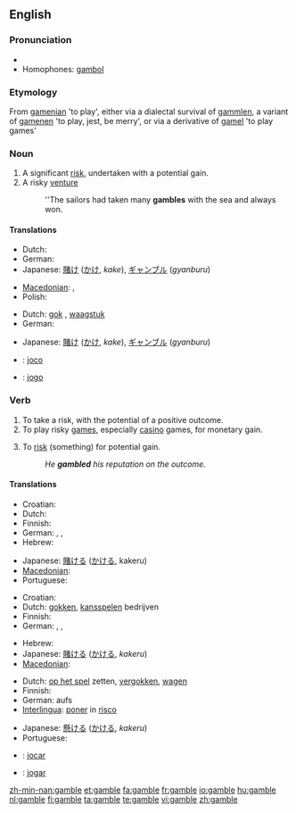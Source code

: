 {{wikipedia|Gamble (disambiguation)}}
==English==

===Pronunciation===
{{wikipedia}}
* {{rhymes|æmbəl}}
* Homophones: [[gambol]]

===Etymology===
From {{etyl|ang}} [[gamenian]] 'to play', either via a dialectal survival of {{etyl|enm}} [[gammlen]], a variant of [[gamenen]] 'to play, jest, be merry', or via a derivative of [[gamel]] 'to play games'

===Noun===
{{en-noun}}

# A significant [[risk]], undertaken with a potential gain.
# A risky [[venture]]
#: ''The sailors had taken many '''gambles''' with the sea and always won.

====Translations====
{{trans-top|a risk undertaken with a potential gain}}
* Dutch: {{t+|nl|gok|m}}
* German: {{t+|de|Glücksspiel|n}}
* Japanese: [[賭け]] ([[かけ]], ''kake''), [[ギャンブル]] (''gyanburu'')
{{trans-mid}}
* [[Macedonian]]: {{t-|mk|коцка|f|tr=kócka}},  {{t-|mk|комар|m|tr=kómar}}
* Polish: {{t+|pl|hazard|m}}
{{trans-bottom}}

{{trans-top|a risky venture}}
* Dutch: [[gok]] {{m}}, [[waagstuk]] {{n}}
* German: {{t+|de|Glücksspiel|n}}
{{trans-mid}}
* Japanese: [[賭け]] ([[かけ]], ''kake''), [[ギャンブル]] (''gyanburu'')
{{trans-bottom}}

{{checktrans-top}}
* {{ttbc|Interlingua}}: [[joco]]
{{checktrans-mid}}
* {{ttbc|Portuguese}}: [[jogo]] {{m}}
{{checktrans-bottom}}

===Verb===
{{en-verb|gambl|ing}}

# To take a risk, with the potential of a positive outcome.
# To play risky [[game]]s, especially [[casino]] games, for monetary gain.
# {{transitive}} To [[risk]] (something) for potential gain.
#: ''He '''gambled''' his reputation on the outcome.''

====Translations====
{{trans-top|to take a risk, with the potential of a positive outcome}}
* Croatian: {{t-|hr|kockati|alt=kȍckati se}}
* Dutch: {{t-|nl|gokken}}
* Finnish: {{t|fi|ottaa riski}}
* German: {{t-|de|riskant}} {{t+|de|spielen}}, {{t-|de|spekulieren}}, {{slang}} {{t+|de|zocken}}
* Hebrew: {{t+|he|הימר|tr=himér}}
{{trans-mid}}
* Japanese: [[賭ける]] ([[かける]], kakeru)
* [[Macedonian]]: {{t|mk|се коцка|tr=se kócka}}
* Portuguese: {{t+|pt|arriscar}}
{{trans-bottom}}

{{trans-top|to play casino games}}
* Croatian: {{t-|hr|kockati|alt=kȍckati se}}
* Dutch: [[gokken]], [[kansspel]]en bedrijven
* Finnish: {{t|fi|uhkapelata}}
* German: {{t+|de|wetten}}, {{t+|de|spielen}}, {{slang}} {{t+|de|zocken}}
{{trans-mid}}
* Hebrew: {{t+|he|הימר|tr=himér}}
* Japanese: [[賭ける]] ([[かける]], ''kakeru'')
* [[Macedonian]]: {{t|mk|се коцка|tr=se kócka}}
{{trans-bottom}}

{{trans-top|''(transitive)'' to risk something for potential gain}}
* Dutch: [[op het spel]] zetten, [[vergokken]], [[wagen]]
* Finnish: {{t+|fi|vaarantaa}}
* German: aufs {{t+|de|Spiel|n}} {{t+|de|setzen}}
* [[Interlingua]]: [[poner]] in [[risco]]
{{trans-mid}}
* Japanese: [[懸ける]] ([[かける]], ''kakeru'')
* Portuguese: {{t+|pt|arriscar}}
{{trans-bottom}}

<!--intransitive? both? In English, the 1st and 3rd are not distinct senses. -->
{{checktrans-top}}
* {{ttbc|Interlingua}}: [[jocar]]
{{checktrans-mid}}
* {{ttbc|Portuguese}}: [[jogar]]
{{checktrans-bottom}}

[[zh-min-nan:gamble]]
[[et:gamble]]
[[fa:gamble]]
[[fr:gamble]]
[[io:gamble]]
[[hu:gamble]]
[[nl:gamble]]
[[fi:gamble]]
[[ta:gamble]]
[[te:gamble]]
[[vi:gamble]]
[[zh:gamble]]